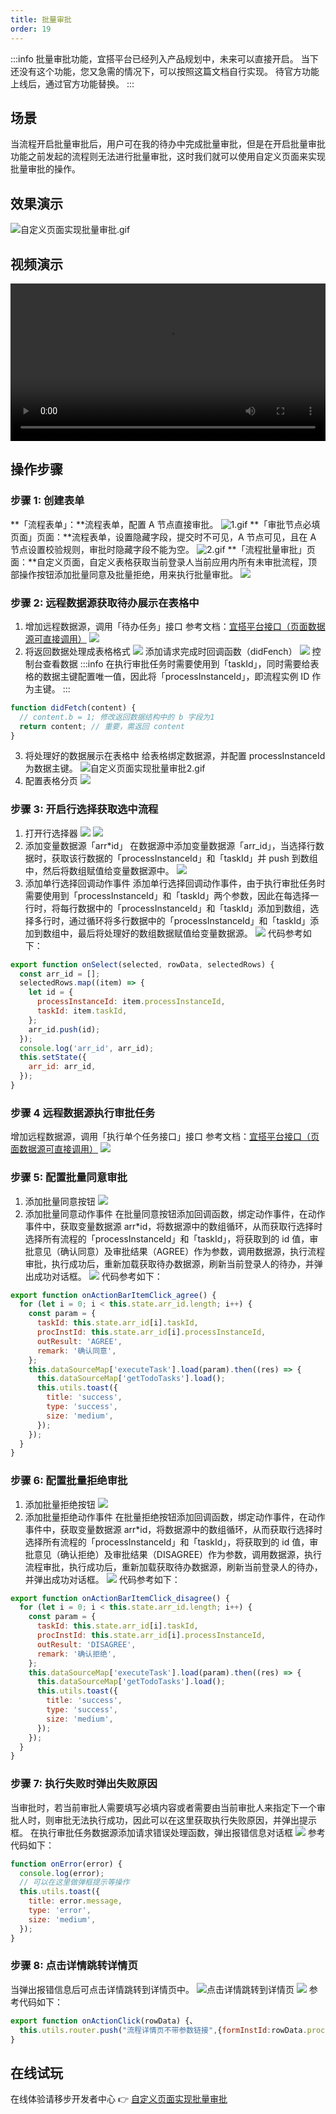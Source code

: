```yaml
---
title: 批量审批
order: 19
---
```


:::info
批量审批功能，宜搭平台已经列入产品规划中，未来可以直接开启。
当下还没有这个功能，您又急需的情况下，可以按照这篇文档自行实现。
待官方功能上线后，通过官方功能替换。
:::

## 场景

当流程开启批量审批后，用户可在我的待办中完成批量审批，但是在开启批量审批功能之前发起的流程则无法进行批量审批，这时我们就可以使用自定义页面来实现批量审批的操作。

## 效果演示

![自定义页面实现批量审批.gif](https://img.alicdn.com/imgextra/i3/O1CN01H3o9S91GJImPJFQcV_!!6000000000601-1-tps-1380-735.gif)

## 视频演示

<video width="100%" controls>
  <source
    src="https://cloud.video.taobao.com/play/u/null/p/1/e/6/t/1/d/ud/365826306374.mp4"
    type="video/mp4"
  ></source>
</video>


## 操作步骤

### 步骤 1: 创建表单

**「流程表单」：**流程表单，配置 A 节点直接审批。
![1.gif](https://img.alicdn.com/imgextra/i1/O1CN01I7XJqK1Sru5i56mey_!!6000000002301-1-tps-1894-863.gif)
**「审批节点必填页面」页面：**流程表单，设置隐藏字段，提交时不可见，A 节点可见，且在 A 节点设置校验规则，审批时隐藏字段不能为空。
![2.gif](https://img.alicdn.com/imgextra/i2/O1CN01d1TOns29QRp1ZlU9w_!!6000000008062-1-tps-1894-863.gif)
**「流程批量审批」页面：**自定义页面，自定义表格获取当前登录人当前应用内所有未审批流程，顶部操作按钮添加批量同意及批量拒绝，用来执行批量审批。
![](https://img.alicdn.com/imgextra/i1/O1CN012gZYDe1W7sksDUZYP_!!6000000002742-2-tps-2326-544.png_.webp)

### 步骤 2: 远程数据源获取待办展示在表格中

1. 增加远程数据源，调用「待办任务」接口
   参考文档：[宜搭平台接口（页面数据源可直接调用）](https://www.yuque.com/yida/support/aql605?view=doc_embed&inner=k0ehye)
   ![](https://img.alicdn.com/imgextra/i2/O1CN01irnSlx289DItumvz9_!!6000000007889-2-tps-2060-1170.png_.webp)
2. 将返回数据处理成表格格式
   ![](https://img.alicdn.com/imgextra/i2/O1CN014J2AWX1WiWRRFNyEs_!!6000000002822-2-tps-2682-1422.png_.webp)
   添加请求完成时回调函数（didFench）
   ![](https://img.alicdn.com/imgextra/i1/O1CN01DNgDu81UFY9XyGmSC_!!6000000002488-2-tps-2778-1544.png_.webp)
   控制台查看数据
   :::info
   在执行审批任务时需要使用到「taskId」，同时需要给表格的数据主键配置唯一值，因此将「processInstanceId」，即流程实例 ID 作为主键。
   :::

```javascript
function didFetch(content) {
  // content.b = 1; 修改返回数据结构中的 b 字段为1
  return content; // 重要，需返回 content
}
```

3. 将处理好的数据展示在表格中
   给表格绑定数据源，并配置 processInstanceId 为数据主键。
   ![自定义页面实现批量审批2.gif](https://img.alicdn.com/imgextra/i1/O1CN01tXHPUl24cHzAZl0qr_!!6000000007411-1-tps-1380-749.gif)
4. 配置表格分页
   ![](https://img.alicdn.com/imgextra/i4/O1CN01vcKKld1ryeJiWMNoH_!!6000000005700-2-tps-2694-1420.png_.webp)

### 步骤 3: 开启行选择获取选中流程

1. 打开行选择器
   ![](https://img.alicdn.com/imgextra/i3/O1CN012dAEnO1m0aIN1q9J7_!!6000000004892-2-tps-1902-880.png_.webp)
   ![](https://img.alicdn.com/imgextra/i1/O1CN01ntRteE1tVuhUnjTdB_!!6000000005908-2-tps-1910-875.png_.webp)
2. 添加变量数据源「arr*id」
   在数据源中添加变量数据源「arr_id」，当选择行数据时，获取该行数据的「processInstanceId」和「taskId」并 push 到数组中，然后将数组赋值给变量数据源中。
   ![](https://img.alicdn.com/imgextra/i1/O1CN01UfO01P29btj9CH91B*!!6000000008087-2-tps-2060-1018.png_.webp)
3. 添加单行选择回调动作事件
   添加单行选择回调动作事件，由于执行审批任务时需要使用到「processInstanceId」和「taskId」两个参数，因此在每选择一行时，将每行数据中的「processInstanceId」和「taskId」添加到数组，选择多行时，通过循环将多行数据中的「processInstanceId」和「taskId」添加到数组中，最后将处理好的数组数据赋值给变量数据源。
   ![](https://img.alicdn.com/imgextra/i3/O1CN01Wqniki1gI5k09LrnF_!!6000000004118-2-tps-2666-1222.png_.webp)
   代码参考如下：

```javascript
export function onSelect(selected, rowData, selectedRows) {
  const arr_id = [];
  selectedRows.map((item) => {
    let id = {
      processInstanceId: item.processInstanceId,
      taskId: item.taskId,
    };
    arr_id.push(id);
  });
  console.log('arr_id', arr_id);
  this.setState({
    arr_id: arr_id,
  });
}
```

### 步骤 4 远程数据源执行审批任务

增加远程数据源，调用「执行单个任务接口」接口
参考文档：[宜搭平台接口（页面数据源可直接调用）](https://www.yuque.com/yida/support/aql605?view=doc_embed&inner=icdzds)
![](https://img.alicdn.com/imgextra/i1/O1CN01f0xeQu1y7FRtDrX3X_!!6000000006531-2-tps-1730-934.png_.webp)

### 步骤 5: 配置批量同意审批

1. 添加批量同意按钮
   ![](https://img.alicdn.com/imgextra/i2/O1CN01p2Jwd91HzGgbgucVA_!!6000000000828-2-tps-1914-885.png_.webp)
2. 添加批量同意动作事件
   在批量同意按钮添加回调函数，绑定动作事件，在动作事件中，获取变量数据源 arr*id，将数据源中的数组循环，从而获取行选择时选择所有流程的「processInstanceId」和「taskId」，将获取到的 id 值，审批意见（确认同意）及审批结果（AGREE）作为参数，调用数据源，执行流程审批，执行成功后，重新加载获取待办数据源，刷新当前登录人的待办，并弹出成功对话框。
   ![](https://img.alicdn.com/imgextra/i1/O1CN01utFfmy1cTIyXpk2DA*!!6000000003601-2-tps-2696-1072.png_.webp)
   代码参考如下：

```javascript
export function onActionBarItemClick_agree() {
  for (let i = 0; i < this.state.arr_id.length; i++) {
    const param = {
      taskId: this.state.arr_id[i].taskId,
      procInstId: this.state.arr_id[i].processInstanceId,
      outResult: 'AGREE',
      remark: '确认同意',
    };
    this.dataSourceMap['executeTask'].load(param).then((res) => {
      this.dataSourceMap['getTodoTasks'].load();
      this.utils.toast({
        title: 'success',
        type: 'success',
        size: 'medium',
      });
    });
  }
}
```

### 步骤 6: 配置批量拒绝审批

1. 添加批量拒绝按钮
   ![](https://img.alicdn.com/imgextra/i3/O1CN01pqU0OG1uOPpU1n6Bn_!!6000000006027-2-tps-1914-885.png_.webp)
2. 添加批量拒绝动作事件
   在批量拒绝按钮添加回调函数，绑定动作事件，在动作事件中，获取变量数据源 arr*id，将数据源中的数组循环，从而获取行选择时选择所有流程的「processInstanceId」和「taskId」，将获取到的 id 值，审批意见（确认拒绝）及审批结果（DISAGREE）作为参数，调用数据源，执行流程审批，执行成功后，重新加载获取待办数据源，刷新当前登录人的待办，并弹出成功对话框。
   ![](https://img.alicdn.com/imgextra/i4/O1CN017ykGgT1xBzwGyiWgJ*!!6000000006406-2-tps-2604-1064.png_.webp)
   代码参考如下：

```javascript
export function onActionBarItemClick_disagree() {
  for (let i = 0; i < this.state.arr_id.length; i++) {
    const param = {
      taskId: this.state.arr_id[i].taskId,
      procInstId: this.state.arr_id[i].processInstanceId,
      outResult: 'DISAGREE',
      remark: '确认拒绝',
    };
    this.dataSourceMap['executeTask'].load(param).then((res) => {
      this.dataSourceMap['getTodoTasks'].load();
      this.utils.toast({
        title: 'success',
        type: 'success',
        size: 'medium',
      });
    });
  }
}
```

### 步骤 7: 执行失败时弹出失败原因

当审批时，若当前审批人需要填写必填内容或者需要由当前审批人来指定下一个审批人时，则审批无法执行成功，因此可以在这里获取执行失败原因，并弹出提示框。
在执行审批任务数据源添加请求错误处理函数，弹出报错信息对话框
![](https://img.alicdn.com/imgextra/i4/O1CN017qoo7Y1oocnkCpr2f_!!6000000005272-2-tps-2026-1074.png_.webp)
参考代码如下：

```javascript
function onError(error) {
  console.log(error);
  // 可以在这里做弹框提示等操作
  this.utils.toast({
    title: error.message,
    type: 'error',
    size: 'medium',
  });
}
```

### 步骤 8: 点击详情跳转详情页

当弹出报错信息后可点击详情跳转到详情页中。
![](https://img.alicdn.com/imgextra/i2/O1CN01fzEmkY1FpzQXIp3NS_!!6000000000537-2-tps-1917-882.png_.webp)点击详情跳转到详情页
![](https://img.alicdn.com/imgextra/i1/O1CN01hsIMcp1kCpertpzEJ_!!6000000004648-2-tps-2058-72.png_.webp)
参考代码如下：

```javascript
export function onActionClick(rowData) {、
  this.utils.router.push("流程详情页不带参数链接",{formInstId:rowData.processInstanceId },true,true)
}
```

## 在线试玩
在线体验请移步开发者中心 👉 [自定义页面实现批量审批](https://www.aliwork.com/developer/batch-approval)
